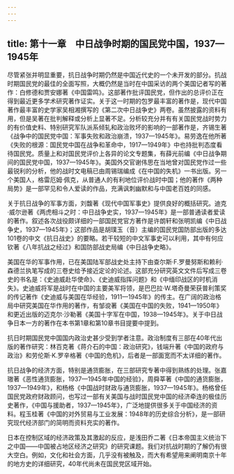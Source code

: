 ```yaml
---
---
---
```

title: 第十一章　中日战争时期的国民党中国，1937—1945年
---



尽管紧张并明显重要，抗日战争时期仍然是中国近代史的一个未开发的部分。抗战时期国民党的最佳的全面写照，大概仍然是当时在中国采访的两个美国记者写的著作：白修德和贾安娜著《中国雷鸣》。这部著作批评国民党，但作出的总评价正在得到最近更多学术研究著作证实。关于这一时期的包罗最丰富的著作是，现代中国著作最丰富的史学家吴相湘撰写的《第二次中日战争史》两卷。虽然披露的资料有用，但是吴著在批判解释或分析上显著不足。分析较充分并有有关国民党战时势力的有价值史料、特别研究军队派系倾轧和政治败坏的影响的一部著作是，齐锡生著《战争中的国民党中国：军事失败和政治崩溃，1937—1945年》。易劳逸在他所著《失败的根源：国民党中国在战争和革命中，1917—1949年》中也持批判态度看待国民党。质量上和对国民党评价上各异的论文专题集，有薛光前编《中日战争期间的国民党中国，1937—1945年》。美国外交官谢伟思在当地曾对国民党作过一些最锐利的分析，他的战时文电稿已由周锡瑞编成《在中国的失机》一书出版。另一个美国人，格雷厄姆·佩克，从普通人的有利地位评价战时中国；他的著作《两种局势》是一部罕见和令人爱读的作品，充满讽刺幽默和与中国老百姓的同感。

关于抗日战争的军事方面，刘馥著《现代中国军事史》提供良好的概括研究。迪克·威尔逊著《两虎相斗之时：中日战争史实，1937—1945年》是一部普通读者爱读的著作。叙述各次战役颇详细的一部国民党官方著作是许朗轩和张明凯编《中日战争史，1937—1945年》；这部作品是胡璞玉（音）主编的国民党国防部出版的多达101卷的中文《抗日战史》的要略。若干较短的中文军事史可以利用，其中有何应钦著《八年抗战之经过》和国防部战史局编《中日战争史略》。

美国在华的军事作用，已在美国陆军部战史处主持下由查尔斯·F.罗曼努斯和赖利·森德兰执笔写成的三卷史给予接近定论的论述。这部充分研究英文文件后写成三卷史的书名是：《史迪威赴华使命》、《史迪威指挥问题》和《中缅印战区的时机消失》。史迪威将军是战时在中国的主要美军将领，是巴巴拉·W.塔奇曼荣获普利策奖的传记著作《史迪威与美国在华经验，1911—1945年》的传主。在广阔的政治格局中研究美国在华作用的著作，有邹谠著《美国在中国的失败，1941—1950年》和更近出版的迈克尔·沙勒著《美国十字军在中国，1938—1945年》。关于中日战争日本一方的著作在本书第1章和第10章书目提要中提到。

抗日时期国民党中国国内政治史甚少受到学者注意。政治制度有三部在40年代出版的著作研究：林百克著《蒋介石的中国：政治研究》，钱端升著《中国的政府与政治》和劳伦斯·K.罗辛格著《中国的危机》，后者是一部面宽而不太详细的著作。

抗日战争的经济方面，特别是通货膨胀，在三部研究专著中得到熟练的处理。张嘉璈著《恶性通货膨胀，1937—1945年中国的经验》，周舜莘著《中国的通货膨胀，1937—1949年》，和杨格《中国战时财政与通货膨胀，1937—1945年》。杨格曾任国民党政府财政顾问，也写过一部有关美国与战时国民党中国的经济牵连的极佳历史著作，《中国与援助者，1937—1945年》，广泛地提供很多关于中国经济的资料。程玉桂著《中国的对外贸易与工业发展：1948年的历史综合分析》，是一部研究现代经济部门的简明而资料充实的著作。

日本在控制区域的经济政策及其激起的反应，是浅田乔二著《日本帝国主义统治下之中国——中国被占地区经济之研究》的研究课题。我们对抗战时期的了解仍有很大空白。例如，文化和社会方面，几乎没有被触及，而大有希望用来阐明南京十年的地方史的详细研究，40年代尚未在国民党区域开始。